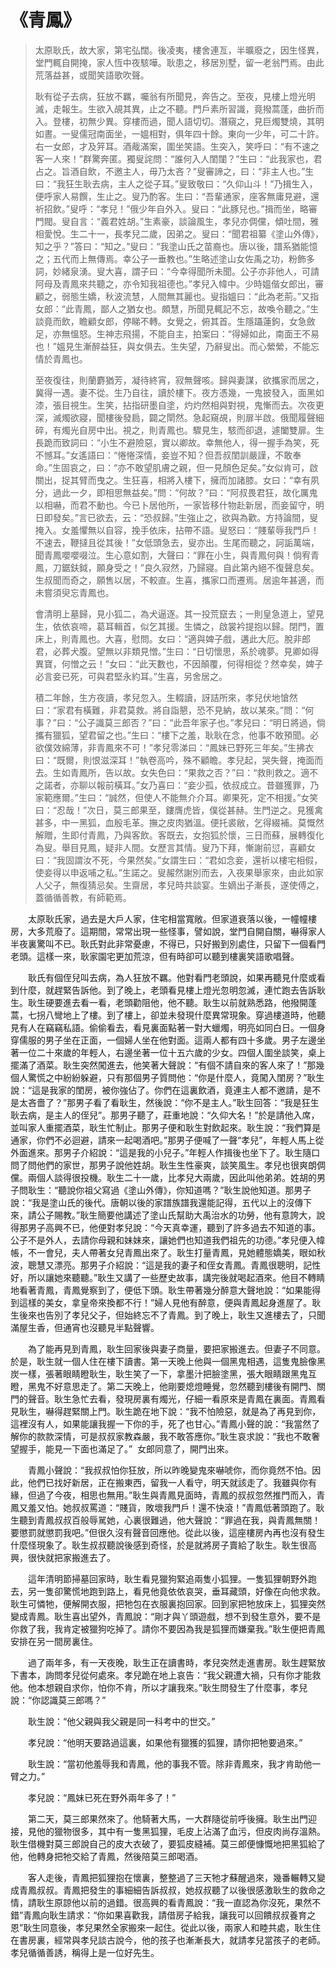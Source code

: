 # 《青鳳》

> 太原耿氏，故大家，第宅弘闊。後凌夷，樓舍連亙，半曠廢之，因生怪異，堂門輒自開掩，家人恆中夜駭嘩。耿患之，移居別墅，留一老翁門焉。由此荒落益甚，或聞笑語歌吹聲。
>
> 耿有從子去病，狂放不羈，囑翁有所聞見，奔告之。至夜，見樓上燈光明滅，走報生。生欲入覘其異，止之不聽。門戶素所習識，竟撥蒿蓬，曲折而入。登樓，初無少異。穿樓而過，聞人語切切。潛窺之，見巨燭雙燒，其明如晝。一叟儒冠南面坐，一媼相對，俱年四十餘。東向一少年，可二十許。右一女郎，才及笄耳。酒胾滿案，圍坐笑語。生突入，笑呼曰：“有不速之客一人來！”群驚奔匿。獨叟詫問：“誰何入人閨闥？”生曰：“此我家也，君占之。旨酒自飲，不邀主人，毋乃太吝？”叟審諦之，曰：“非主人也。”生曰：“我狂生耿去病，主人之從子耳。”叟致敬曰：“久仰山斗！”乃揖生入，便呼家人易饌，生止之。叟乃酌客。生曰：“吾輩通家，座客無庸見避，還祈招飲。”叟呼：“孝兒！”俄少年自外入。叟曰：“此豚兒也。”揖而坐，略審門閥。叟自言：“義君姓胡。”生素豪，談論風生，孝兒亦倜儻，傾吐間，雅相愛悅。生二十一，長孝兒二歲，因弟之。叟曰：“聞君祖纂《塗山外傳》，知之乎？”答曰：“知之。”叟曰：“我塗山氏之苗裔也。唐以後，譜系猶能憶之；五代而上無傳焉。幸公子一垂教也。”生略述塗山女佐禹之功，粉飾多詞，妙緒泉湧。叟大喜，謂子曰：“今幸得聞所未聞。公子亦非他人，可請阿母及青鳳來共聽之，亦令知我祖德也。”孝兒入幃中。少時媼偕女郎出，審顧之，弱態生嬌，秋波流慧，人間無其麗也。叟指媼曰：“此為老荊。”又指女郎：“此青鳳，鄙人之猶女也。頗慧，所聞見輒記不忘，故喚令聽之。”生談竟而飲，瞻顧女郎，停睇不轉。女覺之，俯其首。生隱躡蓮鉤，女急斂足，亦無慍怒。生神志飛揚，不能自主，拍案曰：“得婦如此，南面王不易也！”媼見生漸醉益狂，與女俱去。生失望，乃辭叟出。而心縈縈，不能忘情於青鳳也。
>
> 至夜復往，則蘭麝猶芳，凝待終宵，寂無聲咳。歸與妻謀，欲攜家而居之，冀得一遇。妻不從。生乃自往，讀於樓下。夜方憑幾，一鬼披發入，面黑如漆，張目視生。生笑，拈指研墨自塗，灼灼然相與對視，鬼慚而去。次夜更深，滅燭欲寢，聞樓後發扃，闢之閛然。急起窺覘，則扉半啟。俄聞履聲細碎，有燭光自房中出。視之，則青鳳也。驟見生，駭而卻退，遽闔雙扉。生長跪而致詞曰：“小生不避險惡，實以卿故。幸無他人，得一握手為笑，死不憾耳。”女遙語曰：“惓惓深情，妾豈不知？但吾叔閨訓嚴謹，不敢奉命。”生固哀之，曰：“亦不敢望肌膚之親，但一見顏色足矣。”女似肯可，啟關出，捉其臂而曳之。生狂喜，相將入樓下，擁而加諸膝。女曰：“幸有夙分，過此一夕，即相思無益矣。”問：“何故？”曰：“阿叔畏君狂，故化厲鬼以相嚇，而君不動也。今已卜居他所，一家皆移什物赴新居，而妾留守，明日即發矣。”言已欲去，云：“恐叔歸。”生強止之，欲與為歡。方持論間，叟掩入。女羞懼無以自容，挽手依床，拈帶不語。叟怒曰：“賤輩辱我門戶！不速去，鞭撻且從其後！”女低頭急去，叟亦出。生尾而聽之，訶詬萬端，聞青鳳嚶嚶啜泣。生心意如割，大聲曰：“罪在小生，與青鳳何與！倘宥青鳳，刀鋸鈇鉞，願身受之！”良久寂然，乃歸寢。自此第內絕不復聲息矣。生叔聞而奇之，願售以居，不較直。生喜，攜家口而遷焉。居逾年甚適，而未嘗須臾忘青鳳也。
>
> 會清明上墓歸，見小狐二，為犬逼逐。其一投荒竄去；一則皇急道上，望見生，依依哀啼，葛耳輯首，似乞其援。生憐之，啟裳衿提抱以歸。閉門，置床上，則青鳳也。大喜，慰問。女曰：“適與婢子戲，遘此大厄。脫非郎君，必葬犬腹。望無以非類見憎。”生曰：“日切懷思，系於魂夢。見卿如得異寶，何憎之云！”女曰：“此天數也，不因顛覆，何得相從？然幸矣，婢子必言妾已死，可與君堅永約耳。”生喜，另舍居之。
>
> 積二年餘，生方夜讀，孝兒忽入。生輟讀，訝詰所來，孝兒伏地愴然曰：“家君有橫難，非君莫救。將自詣懇，恐不見納，故以某來。”問：“何事？”曰：“公子識莫三郎否？”曰：“此吾年家子也。”孝兒曰：“明日將過，倘攜有獵狐，望君留之也。”生曰：“樓下之羞，耿耿在念，他事不敢預聞。必欲僕效綿薄，非青鳳來不可！”孝兒零涕曰：“鳳妹已野死三年矣。”生拂衣曰：“既爾，則恨滋深耳！”執卷高吟，殊不顧瞻。孝兒起，哭失聲，掩面而去。生如青鳳所，告以故。女失色曰：“果救之否？”曰：“救則救之。適不之諾者，亦聊以報前橫耳。”女乃喜曰：“妾少孤，依叔成立。昔雖獲罪，乃家範應爾。”生曰：“誠然，但使人不能無介介耳。卿果死，定不相援。”女笑曰：“忍哉！”次日，莫三郎果至，鏤膺虎皆，僕從甚赫。生門逆之。見獲禽甚多，中一黑狐，血殷毛革。撫之皮肉猶溫。便托裘敝，乞得綴補。莫慨然解贈，生即付青鳳，乃與客飲。客既去，女抱狐於懷，三日而蘇，展轉復化為叟。舉目見鳳，疑非人間。女歷言其情。叟乃下拜，慚謝前愆，喜顧女曰：“我固謂汝不死，今果然矣。”女謂生曰：“君如念妾，還祈以樓宅相假，使妾得以申返哺之私。”生諾之。叟赧然謝別而去，入夜果舉家來，由此如家人父子，無復猜忌矣。生齋居，孝兒時共談宴。生嫡出子漸長，遂使傅之，蓋循循善教，有師範焉。

&emsp;&emsp;太原耿氏家，過去是大戶人家，住宅相當寬敞。但家道衰落以後，一幢幢樓房，大多荒廢了。這期間，常常出現一些怪事，譬如說，堂門自開自關，嚇得家人半夜裏驚叫不已。耿氏對此非常憂慮，不得已，只好搬到別處住，只留下一個看門老頭。這樣一來，耿家園宅更加荒涼，但有時卻可以聽到樓裏笑語歌唱聲。

&emsp;&emsp;耿氏有個侄兒叫去病，為人狂放不羈。他對看門老頭說，如果再聽見什麼或看到什麼，就趕緊告訴他。到了晚上，老頭看見樓上燈光忽明忽滅，連忙跑去告訴耿生。耿生硬要進去看一看，老頭勸阻他，他不聽。耿生以前就熟悉路，他撥開蓬蒿，七拐八彎地上了樓。到了樓上，卻並未發現什麼異常現象。穿過樓道時，他聽見有人在竊竊私語。偷偷看去，看見裏面點著一對大蠟燭，明亮如同白日。一個身穿儒服的男子坐在正面，一個婦人坐在他對面。這兩人都有四十多歲。男子左邊坐著一位二十來歲的年輕人，右邊坐著一位十五六歲的少女。四個人圍坐談笑，桌上擺滿了酒菜。耿生突然闖進去，他笑著大聲說：“有個不請自來的客人來了！”那幾個人驚慌之中紛紛躲避，只有那個男子質問他：“你是什麼人，竟闖入閨房？”耿生說：“這是我家的閨房，被你強佔了。你們在這裏飲酒，竟連主人都不邀請，是不是太吝嗇了？”那男子看了看耿生，然後說：“你不是主人。”耿生回答：“我是狂生耿去病，是主人的侄兒”。那男子聽了，莊重地說：“久仰大名！”於是請他入席，並叫家人重擺酒菜，耿生忙制止。那男子便和耿生對飲起來。耿生說：“我們算是通家，你們不必迴避，請來一起喝酒吧。”那男子便喊了一聲“孝兒”，年輕人馬上從外面進來。那男子介紹說：“這是我的小兒子。”年輕人作揖後也坐下了。耿生隨口問了問他們的家世，那男子說他姓胡。耿生生性豪爽，談笑風生。孝兒也很爽朗倜儻。兩個人談得很投機。耿生二十一歲，比孝兒大兩歲，因此叫他弟弟。姓胡的男子問耿生：“聽說你祖父寫過《塗山外傳》，你知道嗎？”耿生說他知道。那男子說：“我是塗山氏的後代。唐朝以後的家譜族譜我還能記得，五代以上的沒傳下來，請公子賜教。”耿生簡要他講述了塗山氏幫助大禹治水的功勞，他有意誇大，說得那男子高興不已，他便對孝兒說：“今天真幸運，聽到了許多過去不知道的事。公子不是外人，去請你母親和妹妹來，讓她們也知道我們祖先的功德。”孝兒便入幃帳，不一會兒，夫人帶著女兒青鳳出來了。耿生打量青鳳，見她體態嬌美，眼如秋波，聰慧又漂亮。那男子介紹說：“這是我的妻子和侄女青鳳。青鳳很聰明，記性好，所以讓她來聽聽。”耿生又講了一些歷史故事，講完後就喝起酒來。他目不轉睛地看著青鳳，青鳳覺察到了，便低下頭。耿生帶著幾分醉意大聲地說：“如果能得到這樣的美女，拿皇帝來換都不行！”婦人見他有醉意，便與青鳳起身進屋了。耿生後來也告別了孝兒父子，但始終忘不了青鳳。到了晚上，耿生又進樓去了，只聞滿屋生香，但通宵也沒聽見半點聲響。

&emsp;&emsp;為了能再見到青鳳，耿生回家後與妻子商量，要把家搬進去。但妻子不同意。於是，耿生就一個人住在樓下讀書。第一天晚上他與一個黑鬼相遇，這隻鬼臉像黑炭一樣，張著眼睛瞪耿生，耿生笑了一下，拿墨汁把臉塗黑，張大眼睛跟黑鬼互瞪，黑鬼不好意思走了。第二天晚上，他剛要熄燈睡覺，忽然聽到樓後有開門、關門的聲音。耿生急忙去看，發現房裏有燭光，仔細一看原來是青鳳在裏面。青鳳看見耿生，嚇得趕緊關上門。耿生跪在地下說：“我不怕險惡，就是為了再見到你，這裡沒有人，如果能讓我握一下你的手，死了也甘心。”青鳳小聲的說：“我當然了解你的款款深情，可是叔叔家教森嚴，我不敢答應你。”耿生哀求說：“我也不敢奢望握手，能見一下面也滿足了。”  女郎同意了，開門出來。

&emsp;&emsp;青鳳小聲說：“我叔叔怕你狂放，所以昨晚變鬼來嚇唬你，而你竟然不怕。因此，他們已找好新居，正在搬東西，留我一人看守，明天就該走了。我雖與你有緣，但過了今夜，相思也無用。”耿生與青鳳見面時，青鳳的叔叔忽然推門而入，青鳳又羞又怕。她叔叔罵道：“賤貨，敗壞我門戶！還不快滾！”青鳳低著頭跑了。耿生聽到青鳳叔叔百般辱駡她，心裏很難過，他大聲說：“罪過在我，與青鳳無關！要懲罰就懲罰我吧。”但很久沒有聲音回應他。從此以後，這座樓房內再也沒有發生什麼怪現象了。耿生叔叔聽說後感到奇怪，於是就將房子賣給了耿生。耿生很高興，很快就把家搬進去了。

&emsp;&emsp;這年清明節掃墓回家時，耿生看見獵狗緊追兩隻小狐狸。一隻狐狸朝野外跑去，另一隻卻驚慌地跑到路上，看見他竟依依哀哭，垂耳藏頭，好像在向他求救。耿生可憐牠，便解開衣服，把牠包在衣服裏抱回家。回到家把牠放床上，狐狸突然變成青鳳。耿生喜出望外，青鳳說：“剛才與丫頭遊戲，想不到發生意外，要不是你救了我，我肯定被獵狗吃掉了。請你不要因為我是狐狸而嫌棄我。”耿生便把青鳳安排在另一間房裏住。

&emsp;&emsp;過了兩年多，有一天夜晚，耿生正在讀書時，孝兒突然走進書房。耿生趕緊放下書本，詢問孝兒從何處來。孝兒跪在地上哀告：“我父親遭大禍，只有你才能救他。他本想親自求你，怕你不肯，所以才讓我來。”耿生問發生了什麼事，孝兒說：“你認識莫三郎嗎？”

&emsp;&emsp;耿生說：“他父親與我父親是同一科考中的世交。”

&emsp;&emsp;孝兒說：“他明天要路過這裏，如果他有獵獲的狐狸，請你把牠要過來。”

&emsp;&emsp;耿生說：“當初他羞辱我和青鳳，他的事我不管。除非青鳳來，我才肯助他一臂之力。”

&emsp;&emsp;孝兒說：“鳳妹已死在野外兩年多了！”

&emsp;&emsp;第二天，莫三郎果然來了。他騎著大馬，一大群隨從前呼後擁。耿生出門迎接，見他的獵物很多，其中有一隻黑狐狸，毛皮上沾滿了血污，但皮肉尚存溫熱。耿生借機對莫三郎說自己的皮大衣破了，要狐皮縫補。莫三郎便慷慨地把黑狐給了他，他轉身把牠交給了青鳳，然後陪莫三郎喝酒。

&emsp;&emsp;客人走後，青鳳把狐狸抱在懷裏，整整過了三天牠才蘇醒過來，幾番輾轉又變成青鳳叔叔。青鳳把發生的事細細告訴叔叔，她叔叔聽了以後很感激耿生的救命之情，請耿生原諒他以前的過錯。很高興的看青鳳說：“我一直認為你沒死，果然不錯”青鳳向耿生請求：“你如果喜歡我，請借房子給我，讓我可以回饋叔叔養育之恩”耿生同意後，孝兒果然全家搬來一起住。從此以後，兩家人和睦共處，耿生住在書房裏，經常與孝兒談古說今，他的孩子也漸漸長大，就請孝兒當孩子的老師。孝兒循循善誘，稱得上是一位好先生。
